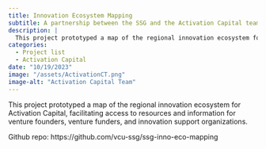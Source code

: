 ```yaml
---
title: Innovation Ecosystem Mapping
subtitle: A partnership between the SSG and the Activation Capital team
description: |
  This project prototyped a map of the regional innovation ecosystem for Activation Capital, facilitating access to resources and information for venture founders, venture funders, and innovation support organizations. 
categories:
  - Project list
  - Activation Capital
date: "10/19/2023"
image: "/assets/ActivationCT.png"
image-alt: "Activation Capital Team"
---
```


This project prototyped a map of the regional innovation ecosystem for Activation Capital, facilitating access to resources and information for venture founders, venture funders, and innovation support organizations. 

Github repo: https://github.com/vcu-ssg/ssg-inno-eco-mapping

